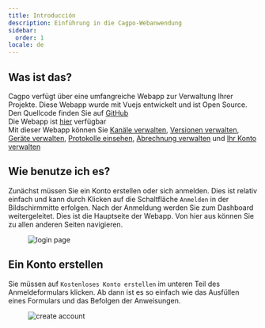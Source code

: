 ```yaml
---
title: Introducción
description: Einführung in die Cagpo-Webanwendung
sidebar:
  order: 1
locale: de
---
```


## Was ist das?

Cagpo verfügt über eine umfangreiche Webapp zur Verwaltung Ihrer Projekte. Diese Webapp wurde mit Vuejs entwickelt und ist Open Source. Den Quellcode finden Sie auf [GitHub](https://githubcom/Cap-go/capgo/tree/main/src/) \
Die Webapp ist [hier](https://webcapgoapp/) verfügbar \
Mit dieser Webapp können Sie [Kanäle verwalten](/docs/webapp/channels/), [Versionen verwalten](/docs/webapp/bundles/), [Geräte verwalten](/docs/webapp/devices/), [Protokolle einsehen](/docs/webapp/logs/), [Abrechnung verwalten](/docs/webapp/settings/) und [Ihr Konto verwalten](/docs/webapp/settings/)

## Wie benutze ich es?

Zunächst müssen Sie ein Konto erstellen oder sich anmelden. Dies ist relativ einfach und kann durch Klicken auf die Schaltfläche `Anmelden` in der Bildschirmmitte erfolgen. Nach der Anmeldung werden Sie zum Dashboard weitergeleitet. Dies ist die Hauptseite der Webapp. Von hier aus können Sie zu allen anderen Seiten navigieren.

<figure><img src="/loginwebp" alt="login page" /><figcaption></figcaption></figure>

## Ein Konto erstellen

Sie müssen auf `Kostenloses Konto erstellen` im unteren Teil des Anmeldeformulars klicken. Ab dann ist es so einfach wie das Ausfüllen eines Formulars und das Befolgen der Anweisungen.

<figure><img src="/create-accountwebp" alt="create account" /><figcaption></figcaption></figure>